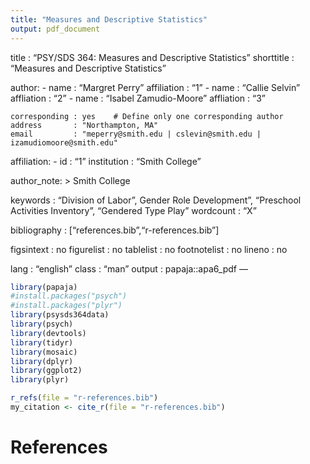 ```yaml
---
title: "Measures and Descriptive Statistics"
output: pdf_document
---
```


title             : "PSY/SDS 364: Measures and Descriptive Statistics"
shorttitle        : "Measures and Descriptive Statistics"

author: 
  - name          : "Margret Perry"
    affiliation   : "1"
  - name          : "Callie Selvin"
    affliation    : "2"
  - name          : "Isabel Zamudio-Moore"
    affliation    : "3"
  
    corresponding : yes    # Define only one corresponding author
    address       : "Northampton, MA"
    email         : "meperry@smith.edu | cslevin@smith.edu | izamudiomoore@smith.edu"

affiliation:
  - id            : "1"
    institution   : "Smith College"

author_note: >
  Smith College
  
keywords          : "Division of Labor”, Gender Role Development”, “Preschool Activities Inventory", “Gendered Type Play”
wordcount         : "X"

bibliography      : ["references.bib","r-references.bib"]

figsintext        : no
figurelist        : no
tablelist         : no
footnotelist      : no
lineno            : no

lang              : "english"
class             : "man"
output            : papaja::apa6_pdf
---



```r
library(papaja)
#install.packages("psych")
#install.packages("plyr")
library(psysds364data)
library(psych)
library(devtools)
library(tidyr)
library(mosaic)
library(dplyr)
library(ggplot2)
library(plyr)
```

``` r
r_refs(file = "r-references.bib")
my_citation <- cite_r(file = "r-references.bib")

```








\newpage

# References


\setlength{\parindent}{-0.5in}
\setlength{\leftskip}{0.5in}
